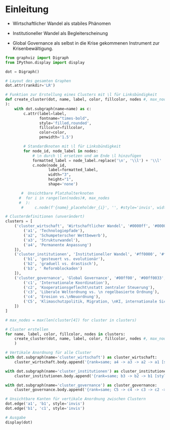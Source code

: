# Einleitung 

- Wirtschaftlicher Wandel als stabiles Phänomen

- Institutioneller Wandel als Begleiterscheinung

- Global Governance als selbst in die Krise gekommenen Instrument zur Krisenbewältigung.

```python

from graphviz import Digraph
from IPython.display import display

dot = Digraph()

# Layout des gesamten Graphen
dot.attr(rankdir='LR')

# Funktion zur Erstellung eines Clusters mit \l für Linksbündigkeit
def create_cluster(dot, name, label, color, fillcolor, nodes #, max_nodes
):
    with dot.subgraph(name=name) as c:
        c.attr(label=label,
               fontname="times-bold",
               style='filled,rounded',
               fillcolor=fillcolor,
               color=color,
               penwidth='1.5')

        # Standardknoten mit \l für Linksbündigkeit
        for node_id, node_label in nodes:
            # \n durch \l ersetzen und am Ende \l hinzufügen
            formatted_label = node_label.replace('\n', '\\l') + '\\l'
            c.node(node_id,
                   label=formatted_label,
                   width="3",
                   height="1",
                   shape='none')

       #  Unsichtbare Platzhalterknoten
      #  for i in range(len(nodes)#, max_nodes
      #  ):
       #     c.node(f'{name}_placeholder_{i}', '', #style='invis', width="3", height="1")

# Clusterdefinitionen (unverändert)
clusters = [
    ('cluster_wirtschaft', 'Wirtschaftlicher Wandel', '#0000ff', '#0000ff33', [
        ('a1', 'Technologiepfade'),
        ('a2', 'Schumpeterscher Wettbewerb'),
        ('a3', 'Strukturwandel'),
        ('a4', 'Permanente Anpassung')
    ]),
    ('cluster_institutionen', 'Institutioneller Wandel', '#ff0000', '#ff000033', [
        ('b1', 'gesteuert vs. evolutionär'),
        ('b2', 'graduell vs. drastisch'),
        ('b3', ' Reformblockaden')
    ]),
    ('cluster_governance', 'Global Governance', '#00ff00', '#00ff0033', [
        ('c1', 'Internationale Koordination'),
        ('c2', 'Kooperationsgeflecht\nstatt zentraler Steuerung'),
        ('c3', 'Liberale Weltordnung vs. \n regelbasierte Ordnung'),
        ('c4', 'Erosion vs.\nNeuordnung'),
        ('C5', 'Klimaschutzpolitik, Migration, \nKI, internationale Sicherheit, ...')
    ])
]

# max_nodes = max(len(cluster[4]) for cluster in clusters)

# Cluster erstellen
for name, label, color, fillcolor, nodes in clusters:
    create_cluster(dot, name, label, color, fillcolor, nodes #, max_nodes
    )

# Vertikale Anordnung für alle Cluster
with dot.subgraph(name='cluster_wirtschaft') as cluster_wirtschaft:
    cluster_wirtschaft.body.append('{rank=same; a4 -> a3 -> a2 -> a1 [style=invis]}')

with dot.subgraph(name='cluster_institutionen') as cluster_institutionen:
    cluster_institutionen.body.append('{rank=same; b3 -> b2 -> b1 [style=invis]}')

with dot.subgraph(name='cluster_governance') as cluster_governance:
    cluster_governance.body.append('{rank=same; C5 -> c4 -> c3 -> c2 -> c1 [style=invis]}')

# Unsichtbare Kanten für vertikale Anordnung zwischen Clustern
dot.edge('a1', 'b1', style='invis')
dot.edge('b1', 'c1', style='invis')

# Ausgabe
display(dot)



```

